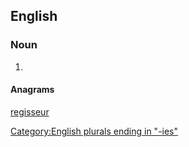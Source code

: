 ==English==

===Noun===
{{head|en|noun plural form}}

# {{plural of|surgery|lang=en}}

[[Category:English plurals ending in "-ies"]]
====Anagrams====
[[regisseur]]